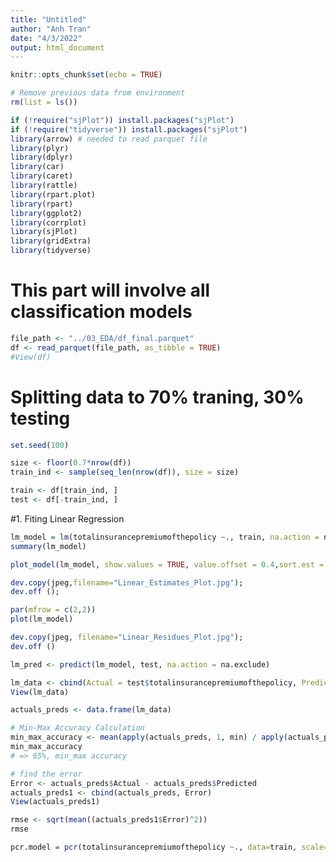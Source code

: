 ```yaml
---
title: "Untitled"
author: "Anh Tran"
date: "4/3/2022"
output: html_document
---
```


```r
knitr::opts_chunk$set(echo = TRUE)
```

```r
# Remove previous data from environment
rm(list = ls())
```

```r
if (!require("sjPlot")) install.packages("sjPlot")
if (!require("tidyverse")) install.packages("sjPlot")
library(arrow) # needed to read parquet file
library(plyr)
library(dplyr)
library(car)
library(caret)
library(rattle)
library(rpart.plot)
library(rpart)
library(ggplot2)
library(corrplot)
library(sjPlot)
library(gridExtra)
library(tidyverse)
```

# This part will involve all classification models

```r
file_path <- "../03_EDA/df_final.parquet"
df <- read_parquet(file_path, as_tibble = TRUE)
#View(df)
```


# Splitting data to 70% traning, 30% testing

```r
set.seed(100)

size <- floor(0.7*nrow(df))
train_ind <- sample(seq_len(nrow(df)), size = size)

train <- df[train_ind, ]
test <- df[-train_ind, ]
```


#1. Fiting Linear Regression

```r

lm_model = lm(totalinsurancepremiumofthepolicy ~., train, na.action = na.exclude)
summary(lm_model)
```


```r
plot_model(lm_model, show.values = TRUE, value.offset = 0.4,sort.est = TRUE, title = "Estimates of Linear Regression")

dev.copy(jpeg,filename="Linear_Estimates_Plot.jpg");
dev.off ();
```

```r
par(mfrow = c(2,2))
plot(lm_model)

dev.copy(jpeg, filename="Linear_Residues_Plot.jpg");
dev.off ()
```


```r
lm_pred <- predict(lm_model, test, na.action = na.exclude)

```


```r
lm_data <- cbind(Actual = test$totalinsurancepremiumofthepolicy, Predicted = lm_pred)
View(lm_data)
```

```r
actuals_preds <- data.frame(lm_data)

# Min-Max Accuracy Calculation
min_max_accuracy <- mean(apply(actuals_preds, 1, min) / apply(actuals_preds, 1, max))  
min_max_accuracy
# => 65%, min_max accuracy

```

```r
# find the error
Error <- actuals_preds$Actual - actuals_preds$Predicted
actuals_preds1 <- cbind(actuals_preds, Error)
View(actuals_preds1)

rmse <- sqrt(mean((actuals_preds1$Error)^2))
rmse
```


```r

pcr.model = pcr(totalinsurancepremiumofthepolicy ~., data=train, scale=TRUE, validation ="CV", na.action = na.exclude)




```



